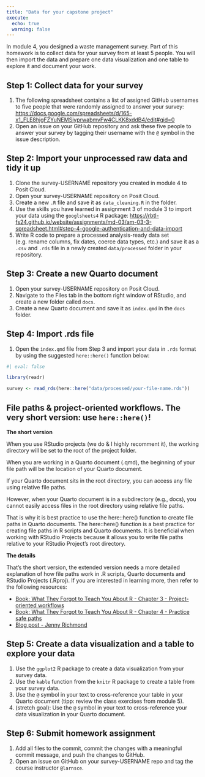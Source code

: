 ```yaml
---
title: "Data for your capstone project"
execute:
  echo: true
  warning: false
---
```


In module 4, you designed a waste management survey. Part of this homework is to collect data for your survey from at least 5 people. You will then import the data and prepare one data visualization and one table to explore it and document your work.

## Step 1: Collect data for your survey

1. The following spreadsheet contains a list of assigned GitHub usernames to five people that were randomly assigned to answer your survey: <https://docs.google.com/spreadsheets/d/165-x1_FLE8hjgFZYuNEMSiyprwabmvFw4CLKK8xddB4/edit#gid=0>
2. Open an issue on your GitHub repository and ask these five people to answer your survey by tagging their username with the `@` symbol in the issue description.

## Step 2: Import your unprocessed raw data and tidy it up 

1. Clone the survey-USERNAME repository you created in module 4 to Posit Cloud.
2. Open your survey-USERNAME repository on Posit Cloud.
3. Create a new `.R` file and save it as `data_cleaning.R` in the folder.
4. Use the skills you have learned in assignment 3 of module 3 to import your data using the `googlsheets4` R package: <https://rbtl-fs24.github.io/website/assignments/md-03/am-03-3-spreadsheet.html#step-4-google-authentication-and-data-import>
5. Write R code to prepare a processed analysis-ready data set (e.g. rename columns, fix dates, coerce data types, etc.) and save it as a `.csv` and `.rds` file in a newly created `data/processed` folder in your repository.

## Step 3: Create a new Quarto document

1. Open your survey-USERNAME repository on Posit Cloud.
3. Navigate to the Files tab in the bottom right window of RStudio, and create a new folder called `docs`.
4. Create a new Quarto document and save it as `index.qmd` in the `docs` folder.

## Step 4: Import .rds file

1. Open the `index.qmd` file from Step 3 and import your data in `.rds` format by using the suggested `here::here()` function below:

```r
#| eval: false

library(readr)

survey <- read_rds(here::here("data/processed/your-file-name.rds"))
```

::: {.callout-tip collapse=false}
## File paths & project-oriented workflows. The very short version: use `here::here()`!

**The short version**

When you use RStudio projects (we do & I highly recomment it), the working directory will be set to the root of the project folder.

When you are working in a Quarto document (.qmd), the beginning of your file path will be the location of your Quarto document.

If your Quarto document sits in the root directory, you can access any file using relative file paths.

However, when your Quarto document is in a subdirectory (e.g., docs), you cannot easily access files in the root directory using relative file paths.

That is why it is best practice to use the here::here() function to create file paths in Quarto documents. The here::here() function is a best practice for creating file paths in R scripts and Quarto documents. It is beneficial when working with RStudio Projects because it allows you to write file paths relative to your RStudio Project's root directory.

**The details**

That’s the short version, the extended version needs a more detailed explanation of how file paths work in .R scripts, Quarto documents and RStudio Projects (.Rproj). If you are interested in learning more, then refer to the following resources:

- [Book: What They Forgot to Teach You About R - Chapter 3 - Project-oriented workflows](https://rstats.wtf/projects)
- [Book: What They Forgot to Teach You About R - Chapter 4 - Practice safe paths](https://rstats.wtf/practice-safe-paths)
- [Blog post - Jenny Richmond](http://jenrichmond.rbind.io/post/how-to-use-the-here-package/)

:::

## Step 5: Create a data visualization and a table to explore your data

1. Use the `ggplot2` R package to create a data visualization from your survey data.
2. Use the `kable` function from the `knitr` R package to create a table from your survey data.
3. Use the `@` symbol in your text to cross-reference your table in your Quarto document (tipp: review the class exercises from module 5).
4. (stretch goal): Use the `@` symbol in your text to cross-reference your data visualization in your Quarto document.

## Step 6: Submit homework assignment

1. Add all files to the commit, commit the changes with a meaningful commit message, and push the changes to GitHub.
2. Open an issue on GitHub on your survey-USERNAME repo and tag the course instructor `@larnsce`.

